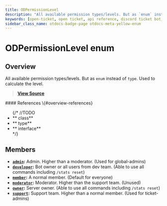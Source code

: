 ```yaml
---
title: ODPermissionLevel
description: "All available permission types/levels. But as `enum` instead of `type`. Used to calculate the level."
keywords: [open-ticket, open ticket, api reference, discord ticket bot, enum]
sidebar_class_name: otdocs-badge-page otdocs-meta-yellow-enum
---
```

<head>
    <link rel="apple-touch-icon" href="/img/logo_vertical.png"/>
</head>

# ODPermissionLevel <M color="yellow">enum</M>

## Overview
All available permission types/levels. But as `enum` instead of `type`. Used to calculate the level.

> [**View Source**](https://otgithub.dj-dj.be/tree/main/src/core/api/modules/permission.ts#L35)

<FlexHorizontal>
<div style={{width:"50%"}}>
    #### References \{#overview-references}
    <ul>
        {/*
        //TODO
        <li>**<code><ApiUrl url="class:ODId" label="api.ODId"/></code> <M color="purple">class</M>**</li>
        <li>**<code><ApiUrl url="type:ODExampleType" label="api.ODExampleType"/></code> <M color="brown">type</M>**</li>
        <li>**<code><ApiUrl url="interface:ODExampleInterface" label="api.ODExampleInterface"/></code> <M color="gray">interface</M>**</li>
        */}
    </ul>
</div>
</FlexHorizontal>

## Members
- **[`admin`](https://otgithub.dj-dj.be/tree/main/src/core/api/modules/permission.ts#L43):** Admin. Higher than a moderator. (Used for global-admins)
- **[`developer`](https://otgithub.dj-dj.be/tree/main/src/core/api/modules/permission.ts#L47):** Bot owner or all users from dev team. (Able to use all commands including `/stats reset`)
- **[`member`](https://otgithub.dj-dj.be/tree/main/src/core/api/modules/permission.ts#L37):** A normal member. (Default for everyone)
- **[`moderator`](https://otgithub.dj-dj.be/tree/main/src/core/api/modules/permission.ts#L41):** Moderator. Higher than the support team. (Unused)
- **[`owner`](https://otgithub.dj-dj.be/tree/main/src/core/api/modules/permission.ts#L45):** Server owner. (Able to use all commands including `/stats reset`)
- **[`support`](https://otgithub.dj-dj.be/tree/main/src/core/api/modules/permission.ts#L39):** Support team. Higher than a normal member. (Used for ticket-admins)
